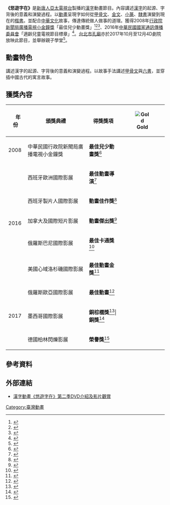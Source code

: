 {{coi|time=2018-04-02T03:01:48+00:00}}
{{primarysources|time=2018-04-02T03:01:48+00:00}}
{{電視節目資訊框
| 顏色        = #BFDFFF
| 名稱        = 悠遊字在
| 英文名稱    = The Wonderful World of Chinese Characters
| 圖片        = 
| 圖說        =《悠遊字在》（英文：The Wonderful World of Chinese Characters）
| 類型        = [[漢字|漢字]]解析 / [[中華文化|中華文化]]故事 / 品德、生命教育
| 格式        = 全2D動畫電視影集
| 製片人      = 林善本
| 導演        = 賴翠棻、林善本
| 編劇        = 何盈滿、賴翠棻、王瑜宣、黃宏基
| 發行商      = [[新唐人亞太電視台|新唐人亞太電視台]]
| 語言        = 節目發音：國語<br />               
| 主題曲      = 《悠遊字在》主題曲<ref>{{Cite web |url=http://www.ntdtv.com.tw/b5/20160906/video/179164.html |title=漢字動畫《悠遊字在》毛筆爺爺動動操 |access-date=2017-01-12 |archive-date=2020-02-17 |archive-url=https://web.archive.org/web/20200217045557/http://www.ntdtv.com.tw/b5/20160906/video/179164.html |dead-url=no }}</ref>
| 官方網站    = http://www.ntdtv.com.tw/program/%E6%82%A0%E9%81%8A%E5%AD%97%E5%9C%A8
| imdb_id     =
| tv_com_id   =
|发行公司=[[新唐人亞太電視台|新唐人亞太電視台]]<ref>{{Cite web |url=http://www.ntdtv.com.tw/ |title=新唐人亞太電視台 |access-date=2017-01-12 |archive-date=2015-10-21 |archive-url=https://web.archive.org/web/20151021021313/http://www.ntdtv.com.tw/ |dead-url=no }}</ref>}}

'''《悠遊字在》'''是[[新唐人亞太電視台|新唐人亞太電視台]]製播的[[漢字|漢字]]動畫節目。內容講述[[漢字|漢字]]的起源、字背後的意義和演變過程。以[[動畫|動畫]]呈現字如何從[[甲骨文|甲骨文]]、[[金文|金文]]、[[小篆|小篆]]、[[隸書|隸書]]演變到現在的[[楷書|楷書]]。並配合[[中華文化|中華文化]]故事，傳達傳統做人做事的道理。獲得2008年[[行政院新聞局|行政院新聞局]][[廣播電視小金鐘獎|廣播電視小金鐘獎]]「最佳兒少動畫獎」<ref name="TC2017">{{cite web|title=鼓勵學生多元閱讀 中市獲贈145套有聲書|author=新聞稿|url=http://www.tc.edu.tw/edunews/show/view/id/788|publisher=[[台中市政府教育局|台中市政府教育局]]|date=2017-11-28|archiveurl=https://web.archive.org/web/20180414144428/http://www.tc.edu.tw/edunews/show/view/id/788|archivedate=2018-04-14|deadurl=yes|df=}}</ref><ref name="CNA08">{{cite news|title=小金鐘得獎出爐 教育電台和公視大贏家|url=https://archives.hakka.gov.tw/blog_detail.php?id=16649|agency=[[中央通訊社|中央通訊社]]|date=2008-10-07|archiveurl=https://web.archive.org/web/20180414234217/https://archives.hakka.gov.tw/blog_detail.php?id=16649|archivedate=2018-04-14|access-date=2018-04-14|dead-url=yes}}</ref><ref>{{cite web|title=讓愛「漢」動每個角落~  臺北市「漢字教育」贈書及推廣研習計畫|author=[[臺北市萬華區龍山國民小學|臺北市萬華區龍山國民小學]]教學組|url=http://www.lses.tp.edu.tw/news/u_news_v2.asp?id=%7B5FC3F231-7D09-4D36-93B2-A22FE480F6EB%7D&newsid=2949&PageNo=1&skeyword=|publisher=台北市萬華區龍山國民小學|date=2016-04-07|access-date=2018-04-14|archive-date=2019-10-11|archive-url=https://web.archive.org/web/20191011191606/http://www.lses.tp.edu.tw/news/u_news_v2.asp?id=%7B5FC3F231-7D09-4D36-93B2-A22FE480F6EB%7D&newsid=2949&PageNo=1&skeyword=|dead-url=no}}</ref>、2016年[[中華民國國家通訊傳播委員會|中華民國國家通訊傳播委員會]]「適齡兒童電視節目標章」<ref>{{Cite news|url=https://www.ncc.gov.tw/chinese/files/16070/3058_35871_160704_1.docx|title=105年度上半年適齡兒童電視節目評選結果|author=|date=2016-07-04|work=國家通訊傳播委員會|accessdate=|archive-url=https://web.archive.org/web/20180504011214/https://www.ncc.gov.tw/chinese/files/16070/3058_35871_160704_1.docx|archive-date=2018-05-04|dead-url=yes}}</ref>。[[台北市孔廟|台北市孔廟]]亦於2017年10月至12月4D劇院放映此節目，並舉辦親子學堂<ref>{{Cite news|url=https://www.tctcc.taipei/zh-tw/C/News/Msg/1/2%7C19/813.htm|title=到臺北孔廟 看動畫學漢字 悠遊字裡行間 品味儒家文化|author=新聞稿|date=2017-10-22|work=臺北市孔廟儒學文化網|accessdate=2018-05-04|archive-url=https://web.archive.org/web/20180504090234/https://www.tctcc.taipei/zh-tw/C/News/Msg/1/2%7C19/813.htm|archive-date=2018-05-04|dead-url=yes}}</ref>。

== 動畫特色 ==
講述漢字的起源、字背後的意義和演變過程。以故事手法講述[[甲骨文|甲骨文]]與[[六書|六書]]，並穿插中國古代的寓言故事。

== 獲獎內容 ==
{| class="wikitable" 
! 　年份 !!  頒獎典禮 !! 得獎獎項 !! [[File:Med_1.png|Gold]]
|-
|2008||中華民國行政院新聞局廣播電視小金鐘獎||'''最佳兒少動畫獎'''<ref>{{Cite web |url=http://www.ntdtv.com/xtr/b5/2008/10/06/a206274.html |title=2008年中華民國行政院新聞局廣播電視小金鐘獎：「最佳兒少動畫獎」 |access-date=2017-01-13 |archive-date=2018-04-02 |archive-url=https://web.archive.org/web/20180402035442/http://www.ntdtv.com/xtr/b5/2008/10/06/a206274.html |dead-url=no }}</ref>|| {{won}}
|-
|rowspan="5"|2016||西班牙歐洲國際影展||'''最佳動畫導演'''<ref>{{Cite web |url=http://www.ntdtv.com.tw/b5/20160804/video/177060.html |title=西班牙歐洲國際影展：「最佳動畫導演」 |access-date=2017-01-13 |archive-date=2019-09-21 |archive-url=https://web.archive.org/web/20190921015709/http://www.ntdtv.com.tw/b5/20160804/video/177060.html |dead-url=no }}</ref>|| {{won}}
|-
|西班牙製片人國際影展||'''動畫佳作獎'''<ref>{{Cite web |url=http://www.ntdtv.com.tw/b5/20161105/video/183439.html |title=西班牙製片人國際影展：「動畫佳作獎」 |access-date=2017-01-13 |archive-date=2020-08-07 |archive-url=https://web.archive.org/web/20200807125652/http://www.ntdtv.com.tw/b5/20161105/video/183439.html |dead-url=no }}</ref>|| {{won}}
|-
|加拿大及國際短片影展||'''動畫傑出獎'''<ref>{{Cite web |url=http://www.ntdtv.com.tw/b5/20161120/video/184417.html |title=加拿大加拿大及國際短片影展：「動畫傑出獎」 |access-date=2017-01-13 |archive-date=2020-08-07 |archive-url=https://web.archive.org/web/20200807125745/http://www.ntdtv.com.tw/b5/20161120/video/184417.html |dead-url=no }}</ref>|| {{won}}
|-
|俄羅斯巴尼國際影展||'''最佳卡通獎'''<ref>{{Cite web |url=http://www.ntdtv.com.tw/b5/20161214/video/186030.html |title=俄羅斯巴尼國際影展：「最佳卡通獎」 |access-date=2017-02-07 |archive-date=2020-08-07 |archive-url=https://web.archive.org/web/20200807125710/http://www.ntdtv.com.tw/b5/20161214/video/186030.html |dead-url=no }}</ref>|| {{won}}
|-
|美國心域洛杉磯國際影展||'''最佳動畫金獎'''<ref>{{Cite web |url=http://www.ntdtv.com.tw/b5/20161215/video/186162.html |title=美國心域洛杉磯國際影展：「最佳動畫金獎」 |access-date=2017-02-07 |archive-date=2020-08-07 |archive-url=https://web.archive.org/web/20200807125720/http://www.ntdtv.com.tw/b5/20161215/video/186162.html |dead-url=no }}</ref>|| {{won}}
|-
| rowspan="3" |2017
|俄羅斯歐亞國際影展
|'''最佳動畫'''<ref>{{Cite news|url=http://www.ntdtv.com.tw/b5/20170326/video/193041.html|title=《悠遊字在》第7勝！俄羅斯歐亞國際影展獲獎|last=|first=|date=|work=|accessdate=|archive-date=2019-10-08|archive-url=https://web.archive.org/web/20191008071008/http://www.ntdtv.com.tw/b5/20170326/video/193041.html|dead-url=no}}</ref>
|{{Won}}
|-
|墨西哥國際影展
|'''銅棕櫚獎'''<ref>{{Cite news|url=http://www.ntdtv.com.tw/b5/20170526/video/197519.html|title=漢字動畫《悠遊字在》第8勝！榮獲墨西哥影展銅獎|author=|date=|work=|accessdate=|archive-date=2019-10-01|archive-url=https://web.archive.org/web/20191001093403/http://www.ntdtv.com.tw/b5/20170526/video/197519.html|dead-url=no}}</ref>|'''銅獎'''<ref>{{Cite web|title=臺灣動畫《悠遊字在》《小乾坤》摘墨西哥國際影展金銅雙獎|url=http://www.ntdtv.com.tw/b5/20170524/video/197318.html|accessdate=2019-10-15|work=新唐人亞太電視台|archive-date=2019-10-15|archive-url=https://web.archive.org/web/20191015073523/http://www.ntdtv.com.tw/b5/20170524/video/197318.html|dead-url=no}}</ref>||{{Won}}
|-
|德國柏林閃爍影展
|'''榮譽獎'''<ref>{{Cite web|title=臺灣漢字動畫《悠遊字在》第9勝！榮獲德國影展榮譽獎|url=http://www.ntdtv.com.tw/b5/20191006/video/255353.html|accessdate=2019-10-15|work=新唐人亞太電視台|archive-date=2019-10-15|archive-url=https://web.archive.org/web/20191015073352/http://www.ntdtv.com.tw/b5/20191006/video/255353.html|dead-url=no}}</ref>
|{{Won}}
|}

==參考資料==
{{reflist|2}}

==外部連結==
* [http://www.ntdtv.com.tw/b5/20151014/video/158239.html 漢字動畫《悠遊字在》第二季DVD介紹及影片觀賞] {{Wayback|url=http://www.ntdtv.com.tw/b5/20151014/video/158239.html |date=20200131125711 }}

{{動畫}}
[[Category:臺灣動畫|Category:臺灣動畫]]